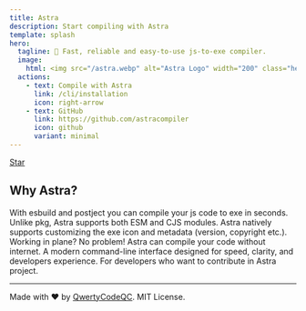```yaml
---
title: Astra
description: Start compiling with Astra
template: splash
hero:
  tagline: 🚀 Fast, reliable and easy-to-use js-to-exe compiler.
  image:
    html: <img src="/astra.webp" alt="Astra Logo" width="200" class="hero-image"/>
  actions:
    - text: Compile with Astra
      link: /cli/installation
      icon: right-arrow
    - text: GitHub
      link: https://github.com/astracompiler
      icon: github
      variant: minimal
---
```


<a class="github-button" href="https://github.com/astracompiler/cli" data-color-scheme="no-preference: light; light: light; dark: dark;" data-icon="octicon-star" data-size="large" data-show-count="true" aria-label="Star astracompiler/cli on GitHub">Star</a>


## Why Astra?

<CardGrid stagger>
	<Card title="Fast and optimized" icon="seti:css">
		With esbuild and postject you can compile your js code to exe in seconds.
	</Card>
	<Card title="ESM and CJS support" icon="node">
		Unlike pkg, Astra supports both ESM and CJS modules.
	</Card>
	<Card title="Make exe your own" icon="pencil">
		Astra natively supports customizing the exe icon and metadata (version, copyright etc.).
	</Card>
	<Card title="Offline mode" icon="close">
		Working in plane? No problem! Astra can compile your code without internet.
	</Card>
	<Card title="Modern CLI" icon="sun">
		A modern command-line interface designed for speed, clarity, and developers experience.
	</Card>
	<Card title="Written in TypeScript" icon="seti:typescript">
		For developers who want to contribute in Astra project.
	</Card>
</CardGrid>

<hr/>
Made with ❤️ by <a target="_blank" href="https://qwerty.ovh">QwertyCodeQC</a>. MIT License.
